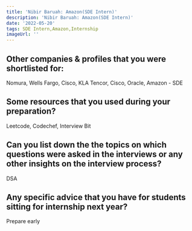 ```yaml
---
title: 'Nibir Baruah: Amazon(SDE Intern)'
description: 'Nibir Baruah: Amazon(SDE Intern)'
date: '2022-05-20'
tags: SDE Intern,Amazon,Internship
imageUrl: ''
---
```


## Other companies & profiles that you were shortlisted for:
Nomura, Wells Fargo, Cisco, KLA Tencor, Cisco, Oracle, Amazon - SDE

## Some resources that you used during your preparation?
Leetcode, Codechef, Interview Bit

## Can you list down the the topics on which questions were asked in the interviews or any other insights on the interview process?
DSA

## Any specific advice that you have for students sitting for internship next year?
Prepare early

